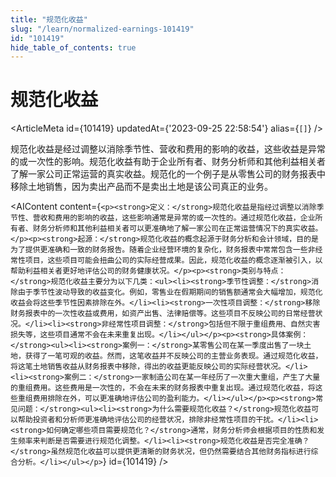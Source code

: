 ```yaml
---
title: "规范化收益"
slug: "/learn/normalized-earnings-101419"
id: "101419"
hide_table_of_contents: true
---
```



# 规范化收益

<ArticleMeta id={101419} updatedAt={'2023-09-25 22:58:54'} alias={`[]`} />
<div className='border-solid border-b border-t-0 my-4 border-[var(--ifm-color-gray-300)]' />

规范化收益是经过调整以消除季节性、营收和费用的影响的收益，这些收益是异常的或一次性的影响。规范化收益有助于企业所有者、财务分析师和其他利益相关者了解一家公司正常运营的真实收益。规范化的一个例子是从零售公司的财务报表中移除土地销售，因为卖出产品而不是卖出土地是该公司真正的业务。

<AIContent content={`<p><strong>定义：</strong>规范化收益是指经过调整以消除季节性、营收和费用的影响的收益，这些影响通常是异常的或一次性的。通过规范化收益，企业所有者、财务分析师和其他利益相关者可以更准确地了解一家公司在正常运营情况下的真实收益。</p><p><strong>起源：</strong>规范化收益的概念起源于财务分析和会计领域，目的是为了提供更准确和一致的财务报告。随着企业经营环境的复杂化，财务报表中常常包含一些非经常性项目，这些项目可能会扭曲公司的实际经营成果。因此，规范化收益的概念逐渐被引入，以帮助利益相关者更好地评估公司的财务健康状况。</p><p><strong>类别与特点：</strong>规范化收益主要分为以下几类：<ul><li><strong>季节性调整：</strong>消除由于季节性波动导致的收益变化。例如，零售业在假期期间的销售额通常会大幅增加，规范化收益会将这些季节性因素排除在外。</li><li><strong>一次性项目调整：</strong>移除财务报表中的一次性收益或费用，如资产出售、法律赔偿等。这些项目不反映公司的日常经营状况。</li><li><strong>非经常性项目调整：</strong>包括但不限于重组费用、自然灾害损失等，这些项目通常不会在未来重复出现。</li></ul></p><p><strong>具体案例：</strong><ul><li><strong>案例一：</strong>某零售公司在某一季度出售了一块土地，获得了一笔可观的收益。然而，这笔收益并不反映公司的主营业务表现。通过规范化收益，将这笔土地销售收益从财务报表中移除，得出的收益更能反映公司的实际经营状况。</li><li><strong>案例二：</strong>一家制造公司在某一年经历了一次重大重组，产生了大量的重组费用。这些费用是一次性的，不会在未来的财务报表中重复出现。通过规范化收益，将这些重组费用排除在外，可以更准确地评估公司的盈利能力。</li></ul></p><p><strong>常见问题：</strong><ul><li><strong>为什么需要规范化收益？</strong>规范化收益可以帮助投资者和分析师更准确地评估公司的经营状况，排除非经常性项目的干扰。</li><li><strong>如何确定哪些项目需要规范化？</strong>通常，财务分析师会根据项目的性质和发生频率来判断是否需要进行规范化调整。</li><li><strong>规范化收益是否完全准确？</strong>虽然规范化收益可以提供更清晰的财务状况，但仍然需要结合其他财务指标进行综合分析。</li></ul></p>`} id={101419} />
